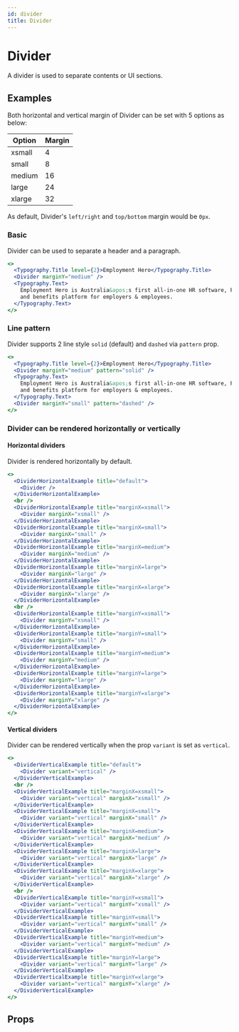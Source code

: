 ```yaml
---
id: divider
title: Divider
---
```


# Divider

A divider is used to separate contents or UI sections.

## Examples

Both horizontal and vertical margin of Divider can be set with 5 options as below:

| Option | Margin |
| ------ | ------ |
| xsmall | 4      |
| small  | 8      |
| medium | 16     |
| large  | 24     |
| xlarge | 32     |

As default, Divider's `left/right` and `top/bottom` margin would be `0px`.

### Basic

Divider can be used to separate a header and a paragraph.

```jsx live
<>
  <Typography.Title level={2}>Employment Hero</Typography.Title>
  <Divider marginY="medium" />
  <Typography.Text>
    Employment Hero is Australia&apos;s first all-in-one HR software, Payroll
    and benefits platform for employers & employees.
  </Typography.Text>
</>
```

### Line pattern

Divider supports 2 line style `solid` (default) and `dashed` via `pattern` prop.

```jsx live
<>
  <Typography.Title level={2}>Employment Hero</Typography.Title>
  <Divider marginY="medium" pattern="solid" />
  <Typography.Text>
    Employment Hero is Australia&apos;s first all-in-one HR software, Payroll
    and benefits platform for employers & employees.
  </Typography.Text>
  <Divider marginY="small" pattern="dashed" />
</>
```

### Divider can be rendered horizontally or vertically

#### Horizontal dividers

Divider is rendered horizontally by default.

```jsx live
<>
  <DividerHorizontalExample title="default">
    <Divider />
  </DividerHorizontalExample>
  <br />
  <DividerHorizontalExample title="marginX=xsmall">
    <Divider marginX="xsmall" />
  </DividerHorizontalExample>
  <DividerHorizontalExample title="marginX=small">
    <Divider marginX="small" />
  </DividerHorizontalExample>
  <DividerHorizontalExample title="marginX=medium">
    <Divider marginX="medium" />
  </DividerHorizontalExample>
  <DividerHorizontalExample title="marginX=large">
    <Divider marginX="large" />
  </DividerHorizontalExample>
  <DividerHorizontalExample title="marginX=xlarge">
    <Divider marginX="xlarge" />
  </DividerHorizontalExample>
  <br />
  <DividerHorizontalExample title="marginY=xsmall">
    <Divider marginY="xsmall" />
  </DividerHorizontalExample>
  <DividerHorizontalExample title="marginY=small">
    <Divider marginY="small" />
  </DividerHorizontalExample>
  <DividerHorizontalExample title="marginY=medium">
    <Divider marginY="medium" />
  </DividerHorizontalExample>
  <DividerHorizontalExample title="marginY=large">
    <Divider marginY="large" />
  </DividerHorizontalExample>
  <DividerHorizontalExample title="marginY=xlarge">
    <Divider marginY="xlarge" />
  </DividerHorizontalExample>
</>
```

#### Vertical dividers

Divider can be rendered vertically when the prop `variant` is set as `vertical`.

```jsx live
<>
  <DividerVerticalExample title="default">
    <Divider variant="vertical" />
  </DividerVerticalExample>
  <br />
  <DividerVerticalExample title="marginX=xsmall">
    <Divider variant="vertical" marginX="xsmall" />
  </DividerVerticalExample>
  <DividerVerticalExample title="marginX=small">
    <Divider variant="vertical" marginX="small" />
  </DividerVerticalExample>
  <DividerVerticalExample title="marginX=medium">
    <Divider variant="vertical" marginX="medium" />
  </DividerVerticalExample>
  <DividerVerticalExample title="marginX=large">
    <Divider variant="vertical" marginX="large" />
  </DividerVerticalExample>
  <DividerVerticalExample title="marginX=xlarge">
    <Divider variant="vertical" marginX="xlarge" />
  </DividerVerticalExample>
  <br />
  <DividerVerticalExample title="marginY=xsmall">
    <Divider variant="vertical" marginY="xsmall" />
  </DividerVerticalExample>
  <DividerVerticalExample title="marginY=small">
    <Divider variant="vertical" marginY="small" />
  </DividerVerticalExample>
  <DividerVerticalExample title="marginY=medium">
    <Divider variant="vertical" marginY="medium" />
  </DividerVerticalExample>
  <DividerVerticalExample title="marginY=large">
    <Divider variant="vertical" marginY="large" />
  </DividerVerticalExample>
  <DividerVerticalExample title="marginY=xlarge">
    <Divider variant="vertical" marginY="xlarge" />
  </DividerVerticalExample>
</>
```

## Props

<Props of="Divider" from="web" />
